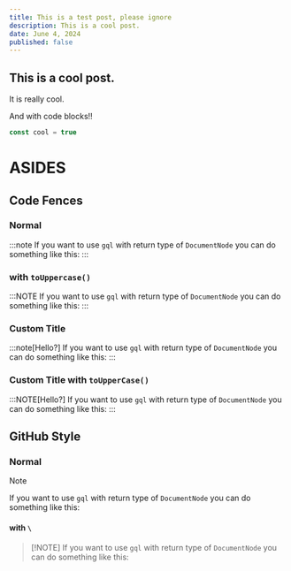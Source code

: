 ```yaml
---
title: This is a test post, please ignore
description: This is a cool post.
date: June 4, 2024
published: false
---
```


## This is a cool post.

It is really cool.

And with code blocks!!

```js
const cool = true
```

# ASIDES

## Code Fences

### Normal

:::note
If you want to use `gql` with return type of `DocumentNode` you can do something like this:
:::

### with `toUppercase()`

:::NOTE
If you want to use `gql` with return type of `DocumentNode` you can do something like this:
:::

### Custom Title

:::note[Hello?]
If you want to use `gql` with return type of `DocumentNode` you can do something like this:
:::

### Custom Title with `toUpperCase()`

:::NOTE[Hello?]
If you want to use `gql` with return type of `DocumentNode` you can do something like this:
:::

## GitHub Style

### Normal

> [!NOTE]
> If you want to use `gql` with return type of `DocumentNode` you can do something like this:

#### with `\`

> \[!NOTE]
> If you want to use `gql` with return type of `DocumentNode` you can do something like this:
